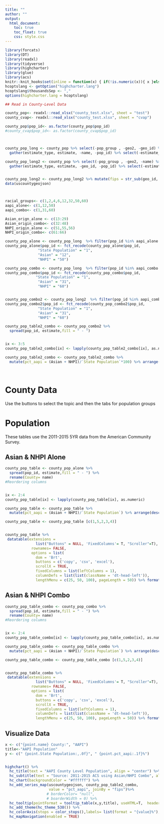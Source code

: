 ```yaml
---
title: ""
author: ""
output: 
  html_document:
    toc: true
    toc_float: true
    css: style.css
---
```


```r
library(forcats)
library(DT)
library(readxl)
library(tidyverse)
library(highcharter)
library(glue)
library(acs)
knitr::knit_hooks$set(inline = function(x) { if(!is.numeric(x)){ x }else{ prettyNum(round(x,2), big.mark=",", digits=6) } })
hcoptslang <- getOption("highcharter.lang")
hcoptslang$thousandsSep <- ","
options(highcharter.lang = hcoptslang)

## Read in County-Level Data

county_pop<- readxl::read_xlsx("county_test.xlsx", sheet = "test")
county_cvap<- readxl::read_xlsx("county_test.xlsx", sheet = "cvap")

county_pop$pop_id<- as.factor(county_pop$pop_id)
#county_cvap$pop_id<- as.factor(county_cvap$pop_id) 



county_pop_long <- county_pop %>% select(-pop_group , -geo2, -geo_id) %>%
  gather(estimate_type, estimate, -name, -pop_id) %>% select(-estimate_type)

county_pop_long2 <- county_pop %>% select(-pop_group , -geo2, -name) %>%
  gather(estimate_type, estimate, -geo_id, -pop_id) %>% select(-estimate_type)


county_pop_long2 <- county_pop_long2 %>% mutate(fips = str_sub(geo_id, start= -5))
data(uscountygeojson)



racial_groups<- c(1,2,4,6,12,32,50,60)
aapi_alone<- c(1,12,50)
aapi_combo<- c(1,31,60)

Asian_orign_alone <- c(13:29)
Asian_origin_combo<- c(32:48)
NHPI_origin_alone <- c(51,55,56)
NHPI_origin_combo<- c(61:66)

county_pop_alone <- county_pop_long  %>% filter(pop_id %in% aapi_alone )
county_pop_alone$pop_id <- fct_recode(county_pop_alone$pop_id,
               "State Population" = "1",
               "Asian" = "12",
               "NHPI" = "50")

county_pop_combo <- county_pop_long  %>% filter(pop_id %in% aapi_combo )
county_pop_combo$pop_id <- fct_recode(county_pop_combo$pop_id,
              "State Population" = "1",
               "Asian" = "31",
               "NHPI" = "60")


county_pop_combo2 <- county_pop_long2  %>% filter(pop_id %in% aapi_combo )
county_pop_combo2$pop_id <- fct_recode(county_pop_combo2$pop_id,
               "State Population" = "1",
               "Asian" = "31",
               "NHPI" = "60")

county_pop_table2_combo <- county_pop_combo2 %>%
  spread(pop_id, estimate,fill = " - ") 


ix <- 3:5 
county_pop_table2_combo[ix] <- lapply(county_pop_table2_combo[ix], as.numeric) 

county_pop_table2_combo <- county_pop_table2_combo %>% 
  mutate(pct_aapi = (Asian + NHPI)/`State Population`*100) %>% arrange(desc(pct_aapi)) 




```



<div class="jumbotron">
  <h1>County Data</h1>
  <p>Use the buttons to select the topic and then the tabs for population groups</p>
</div>

# Population {.tabset .tabset-fade .tabset-pills}
These tables use the 2011-2015 5YR data from the American Community Survey.

## Asian & NHPI Alone

```r

county_pop_table <- county_pop_alone %>%
  spread(pop_id, estimate,fill = " - ") %>% 
  rename(County= name) 
#Reordering columns


ix <- 2:4 
county_pop_table[ix] <- lapply(county_pop_table[ix], as.numeric) 

county_pop_table <- county_pop_table %>% 
  mutate(pct_aapi = (Asian + NHPI)/`State Population`) %>% arrange(desc(pct_aapi)) %>% rename(`Percent AAPI` = pct_aapi)

county_pop_table <- county_pop_table [c(1,5,2,3,4)]


county_pop_table %>%
 datatable(extensions = 
              list("Buttons" = NULL, 'FixedColumns'= T, "Scroller"=T),
            rownames= FALSE, 
            options = list(
              dom = 'Brt',
              buttons = c('copy', 'csv', 'excel'),
              scrollX = TRUE,
              fixedColumns = list(leftColumns = 1),
              columnDefs = list(list(className = 'dt-head-left')),
              lengthMenu = c(25, 50, 100), pageLength = 50)) %>% formatPercentage(columns=c(2),2)  %>% formatCurrency(columns = c(3,4,5),currency = "", interval = 3, mark = ",", digits=0)


```

## Asian & NHPI Combo

```r

county_pop_table_combo <- county_pop_combo %>%
  spread(pop_id, estimate,fill = " - ") %>% 
  rename(County= name) 
#Reordering columns


ix <- 2:4 
county_pop_table_combo[ix] <- lapply(county_pop_table_combo[ix], as.numeric) 

county_pop_table_combo <- county_pop_table_combo %>% 
  mutate(pct_aapi = (Asian + NHPI)/`State Population`) %>% arrange(desc(pct_aapi)) %>% rename(`Percent AAPI` = pct_aapi)

county_pop_table_combo <- county_pop_table_combo [c(1,5,2,3,4)]


county_pop_table_combo %>%
 datatable(extensions = 
              list("Buttons" = NULL, 'FixedColumns'= T, "Scroller"=T),
            rownames= FALSE, 
            options = list(
              dom = 'Brt',
              buttons = c('copy', 'csv', 'excel'),
              scrollX = TRUE,
              fixedColumns = list(leftColumns = 1),
              columnDefs = list(list(className = 'dt-head-left')),
              lengthMenu = c(25, 50, 100), pageLength = 50)) %>% formatPercentage(columns=c(2),2)  %>% formatCurrency(columns = c(3,4,5),currency = "", interval = 3, mark = ",", digits=0)


```


## Visualize Data
```r

x <- c("{point.name} County:", "AAPI")
title<-"AAPI Population"
y <- c(" {point.State Population:,.0f}", " {point.pct_aapi:.1f}%")


highchart() %>% 
  hc_title(text = "AAPI County Level Population", align = "center") %>%
  hc_subtitle(text = "Source: 2011-2015 ACS using Asian/NHPI Combo", align = "center") %>%
  hc_chart(backgroundColor = "#ffffff") %>%
  hc_add_series_map(uscountygeojson, county_pop_table2_combo,
                    value = "pct_aapi", joinBy = "fips")%>%
                   # borderColor= "null",
                   # boarderWidth = 0) %>% 
  hc_tooltip(pointFormat = tooltip_table(x,y,title), useHTML=T,  headerFormat= "")%>%
  hc_add_theme(hc_theme_538()) %>%
  hc_colorAxis(stops = color_stops(),labels= list(format = "{value}%"),showInLegend=T) %>%
  hc_mapNavigation(enabled = TRUE)
```

